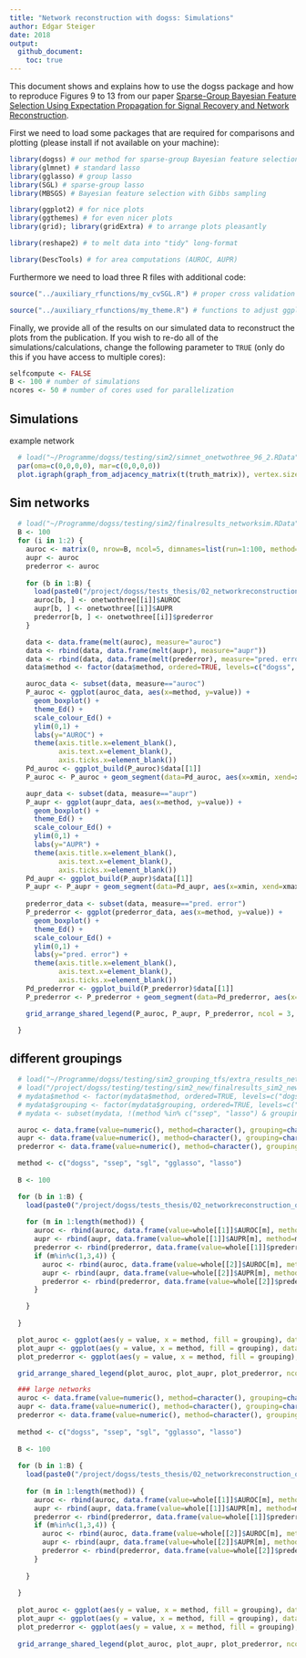 ```yaml
---
title: "Network reconstruction with dogss: Simulations"
author: Edgar Steiger
date: 2018
output:
  github_document:
    toc: true
---
```


This document shows and explains how to use the dogss package and how to reproduce Figures 9 to 13 from our paper [Sparse-Group Bayesian Feature Selection Using Expectation Propagation for Signal Recovery and Network Reconstruction](https://arxiv.org/abs/1809.09367).

First we need to load some packages that are required for comparisons and plotting (please install if not available on your machine):

```r
library(dogss) # our method for sparse-group Bayesian feature selection with EP
library(glmnet) # standard lasso
library(gglasso) # group lasso
library(SGL) # sparse-group lasso
library(MBSGS) # Bayesian feature selection with Gibbs sampling

library(ggplot2) # for nice plots
library(ggthemes) # for even nicer plots
library(grid); library(gridExtra) # to arrange plots pleasantly

library(reshape2) # to melt data into "tidy" long-format

library(DescTools) # for area computations (AUROC, AUPR)
```

Furthermore we need to load three R files with additional code:

```r
source("../auxiliary_rfunctions/my_cvSGL.R") # proper cross validation for SGL package

source("../auxiliary_rfunctions/my_theme.R") # functions to adjust ggplots
```

Finally, we provide all of the results on our simulated data to reconstruct the plots from the publication. If you wish to re-do all of the simulations/calculations, change the following parameter to ``TRUE`` (only do this if you have access to multiple cores):

```r
selfcompute <- FALSE
B <- 100 # number of simulations
ncores <- 50 # number of cores used for parallelization
```


## Simulations

example network

```r
  # load("~/Programme/dogss/testing/sim2/simnet_onetwothree_96_2.RData")
  par(oma=c(0,0,0,0), mar=c(0,0,0,0))
  plot.igraph(graph_from_adjacency_matrix(t(truth_matrix)), vertex.size=5, vertex.label=NA, vertex.color="white", vertex.frame.color=Ed_palette[1], vertex.shape=ifelse(row.names(truth_matrix) %in% names(G), "square", "circle"), edge.width=1, edge.arrow.mode=0, edge.curved=FALSE, vertex.label.family="CM Roman", asp=3/5) #  layout=layout.big
```

## Sim networks

```r
  # load("~/Programme/dogss/testing/sim2/finalresults_networksim.RData")
  B <- 100
  for (i in 1:2) {
    auroc <- matrix(0, nrow=B, ncol=5, dimnames=list(run=1:100, method=c("dogss", "ssep", "sgl", "gglasso", "lasso")))
    aupr <- auroc
    prederror <- auroc
     
    for (b in 1:B) {
      load(paste0("/project/dogss/tests_thesis/02_networkreconstruction_qpgraph/02_networkreconstruction/net_onetwothree_", b, ".RData"))
      auroc[b, ] <- onetwothree[[i]]$AUROC
      aupr[b, ] <- onetwothree[[i]]$AUPR
      prederror[b, ] <- onetwothree[[i]]$prederror
    }

    data <- data.frame(melt(auroc), measure="auroc")
    data <- rbind(data, data.frame(melt(aupr), measure="aupr"))
    data <- rbind(data, data.frame(melt(prederror), measure="pred. error"))
    data$method <- factor(data$method, ordered=TRUE, levels=c("dogss", "ssep", "sgl", "gglasso", "lasso"))

    auroc_data <- subset(data, measure=="auroc")
    P_auroc <- ggplot(auroc_data, aes(x=method, y=value)) +
      geom_boxplot() +
      theme_Ed() +
      scale_colour_Ed() +
      ylim(0,1) +
      labs(y="AUROC") +
      theme(axis.title.x=element_blank(),
            axis.text.x=element_blank(),
            axis.ticks.x=element_blank())
    Pd_auroc <- ggplot_build(P_auroc)$data[[1]]
    P_auroc <- P_auroc + geom_segment(data=Pd_auroc, aes(x=xmin, xend=xmax, y=middle, yend=middle, colour=unique(auroc_data$method)), size=1, show.legend=TRUE) + labs(colour="method")

    aupr_data <- subset(data, measure=="aupr")
    P_aupr <- ggplot(aupr_data, aes(x=method, y=value)) +
      geom_boxplot() +
      theme_Ed() +
      scale_colour_Ed() +
      ylim(0,1) +
      labs(y="AUPR") +
      theme(axis.title.x=element_blank(),
            axis.text.x=element_blank(),
            axis.ticks.x=element_blank())
    Pd_aupr <- ggplot_build(P_aupr)$data[[1]]
    P_aupr <- P_aupr + geom_segment(data=Pd_aupr, aes(x=xmin, xend=xmax, y=middle, yend=middle, colour=unique(aupr_data$method)), size=1, show.legend=FALSE)
    
    prederror_data <- subset(data, measure=="pred. error")
    P_prederror <- ggplot(prederror_data, aes(x=method, y=value)) +
      geom_boxplot() +
      theme_Ed() +
      scale_colour_Ed() +
      ylim(0,1) +
      labs(y="pred. error") +
      theme(axis.title.x=element_blank(),
            axis.text.x=element_blank(),
            axis.ticks.x=element_blank())
    Pd_prederror <- ggplot_build(P_prederror)$data[[1]]
    P_prederror <- P_prederror + geom_segment(data=Pd_prederror, aes(x=xmin, xend=xmax, y=middle, yend=middle, colour=unique(prederror_data$method)), size=1, show.legend=FALSE)

    grid_arrange_shared_legend(P_auroc, P_aupr, P_prederror, ncol = 3, nrow = 1, which.legend = 1)

  }
```

## different groupings

```r
  # load("~/Programme/dogss/testing/sim2_grouping_tfs/extra_results_network_grouping.RData")
  # load("/project/dogss/testing/testing/sim2_new/finalresults_sim2_new_area.RData")
  # mydata$method <- factor(mydata$method, ordered=TRUE, levels=c("dogss", "ssep", "sgl", "gglasso", "lasso"))
  # mydata$grouping <- factor(mydata$grouping, ordered=TRUE, levels=c("original", "kmeans", "random"))
  # mydata <- subset(mydata, !(method %in% c("ssep", "lasso") & grouping %in% c("kmeans", "random")))

  auroc <- data.frame(value=numeric(), method=character(), grouping=character())
  aupr <- data.frame(value=numeric(), method=character(), grouping=character())
  prederror <- data.frame(value=numeric(), method=character(), grouping=character())

  method <- c("dogss", "ssep", "sgl", "gglasso", "lasso")
  
  B <- 100

  for (b in 1:B) {
    load(paste0("/project/dogss/tests_thesis/02_networkreconstruction_qpgraph/02_networkreconstruction/small_net_whole_", b, ".RData"))
    
    for (m in 1:length(method)) {
      auroc <- rbind(auroc, data.frame(value=whole[[1]]$AUROC[m], method=method[m], grouping="original"))
      aupr <- rbind(aupr, data.frame(value=whole[[1]]$AUPR[m], method=method[m], grouping="original"))
      prederror <- rbind(prederror, data.frame(value=whole[[1]]$prederror[m], method=method[m], grouping="original"))
      if (m%in%c(1,3,4)) {
        auroc <- rbind(auroc, data.frame(value=whole[[2]]$AUROC[m], method=method[m], grouping="random"))
        aupr <- rbind(aupr, data.frame(value=whole[[2]]$AUPR[m], method=method[m], grouping="random"))
        prederror <- rbind(prederror, data.frame(value=whole[[2]]$prederror[m], method=method[m], grouping="random"))
      }

    }
    
  }

  plot_auroc <- ggplot(aes(y = value, x = method, fill = grouping), data = auroc) + geom_boxplot(alpha=0.6) + theme_Ed() + ylim(0, 1) + scale_fill_Ed() + theme(axis.title.x=element_blank()) + ylab("AUROC")
  plot_aupr <- ggplot(aes(y = value, x = method, fill = grouping), data = aupr) + geom_boxplot(alpha=0.6) + theme_Ed() + ylim(0, 1) + scale_fill_Ed() + theme(axis.title.x=element_blank()) + ylab("AUPR")
  plot_prederror <- ggplot(aes(y = value, x = method, fill = grouping), data = prederror) + geom_boxplot(alpha=0.6) + theme_Ed() + ylim(0, 1) + scale_fill_Ed() + theme(axis.title.x=element_blank()) + ylab("pred. error")

  grid_arrange_shared_legend(plot_auroc, plot_aupr, plot_prederror, ncol = 3, nrow = 1, which.legend = 1)

  ### large networks
  auroc <- data.frame(value=numeric(), method=character(), grouping=character())
  aupr <- data.frame(value=numeric(), method=character(), grouping=character())
  prederror <- data.frame(value=numeric(), method=character(), grouping=character())
  
  method <- c("dogss", "ssep", "sgl", "gglasso", "lasso")
  
  B <- 100
  
  for (b in 1:B) {
    load(paste0("/project/dogss/tests_thesis/02_networkreconstruction_qpgraph/02_networkreconstruction/net_whole_", b, ".RData"))
    
    for (m in 1:length(method)) {
      auroc <- rbind(auroc, data.frame(value=whole[[1]]$AUROC[m], method=method[m], grouping="original"))
      aupr <- rbind(aupr, data.frame(value=whole[[1]]$AUPR[m], method=method[m], grouping="original"))
      prederror <- rbind(prederror, data.frame(value=whole[[1]]$prederror[m], method=method[m], grouping="original"))
      if (m%in%c(1,3,4)) {
        auroc <- rbind(auroc, data.frame(value=whole[[2]]$AUROC[m], method=method[m], grouping="random"))
        aupr <- rbind(aupr, data.frame(value=whole[[2]]$AUPR[m], method=method[m], grouping="random"))
        prederror <- rbind(prederror, data.frame(value=whole[[2]]$prederror[m], method=method[m], grouping="random"))
      }
      
    }
    
  }
  
  plot_auroc <- ggplot(aes(y = value, x = method, fill = grouping), data = auroc) + geom_boxplot(alpha=0.6) + theme_Ed() + ylim(0, 1) + scale_fill_Ed() + theme(axis.title.x=element_blank()) + ylab("AUROC")
  plot_aupr <- ggplot(aes(y = value, x = method, fill = grouping), data = aupr) + geom_boxplot(alpha=0.6) + theme_Ed() + ylim(0, 1) + scale_fill_Ed() + theme(axis.title.x=element_blank()) + ylab("AUPR")
  plot_prederror <- ggplot(aes(y = value, x = method, fill = grouping), data = prederror) + geom_boxplot(alpha=0.6) + theme_Ed() + ylim(0, 1) + scale_fill_Ed() + theme(axis.title.x=element_blank()) + ylab("pred. error")
  
  grid_arrange_shared_legend(plot_auroc, plot_aupr, plot_prederror, ncol = 3, nrow = 1, which.legend = 1)
```



